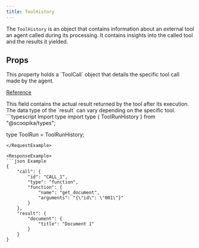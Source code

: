 ```yaml
---
title: ToolHistory
---
```


The `ToolHistory` is an object that contains information about an external tool an agent called during its processing. It contains insights into the called tool and the results it yielded.

## Props

<ResponseField name="call" type="ToolCall">
  This property holds a `ToolCall` object that details the specific tool call made by the agent.

  [Reference](/api-reference/tool-call)
</ResponseField>

<ResponseField name="result" type="any">
  This field contains the actual result returned by the tool after its execution. The data type of the `result` can vary depending on the specific tool.
</ResponseField>

<RequestExample>
```typescript Import type
import type { ToolRunHistory } from "@scoopika/types";

type ToolRun = ToolRunHistory<MyToolRes>;
```
</RequestExample>

<ResponseExample>
```json Example
{
	"call": {
		"id": "CALL_1",
		"type": "function",
		"function": {
			"name": "get_document",
			"arguments": "{\"id\": \"001\"}"
		}
	},
	"result": {
		"document": {
			"title": "Document 1"
		}
	}
}
```
</ResponseExample>
